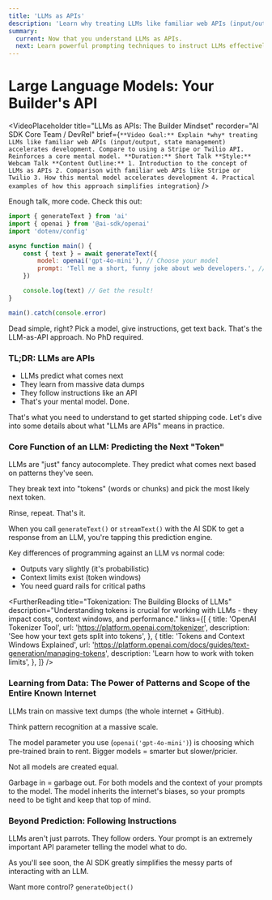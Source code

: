 ```yaml
---
title: 'LLMs as APIs'
description: 'Learn why treating LLMs like familiar web APIs (input/output, state) accelerates development and how the Vercel AI SDK simplifies this builder mindset.'
summary:
  current: Now that you understand LLMs as APIs.
  next: Learn powerful prompting techniques to instruct LLMs effectively.
---
```


# Large Language Models: Your Builder's API

<VideoPlaceholder
	title="LLMs as APIs: The Builder Mindset"
	recorder="AI SDK Core Team / DevRel"
	brief={`
    **Video Goal:** Explain *why* treating LLMs like familiar web APIs (input/output, state management) accelerates development. Compare to using a Stripe or Twilio API. Reinforces a core mental model.
    **Duration:** Short Talk
    **Style:** Webcam Talk
    **Content Outline:**
    1. Introduction to the concept of LLMs as APIs
    2. Comparison with familiar web APIs like Stripe or Twilio
    3. How this mental model accelerates development
    4. Practical examples of how this approach simplifies integration
  `}
/>

Enough talk, more code. Check this out:

```javascript
import { generateText } from 'ai'
import { openai } from '@ai-sdk/openai'
import 'dotenv/config'

async function main() {
	const { text } = await generateText({
		model: openai('gpt-4o-mini'), // Choose your model
		prompt: 'Tell me a short, funny joke about web developers.', // Give it instructions
	})

	console.log(text) // Get the result!
}

main().catch(console.error)
```

Dead simple, right? Pick a model, give instructions, get text back. That's the LLM-as-API approach. No PhD required.

### TL;DR: LLMs are APIs

- LLMs predict what comes next
- They learn from massive data dumps
- They follow instructions like an API
- That's your mental model. Done.

That's what you need to understand to get started shipping code. Let's dive into some details about what "LLMs are APIs" means in practice.

### Core Function of an LLM: Predicting the Next "Token"

LLMs are "just" fancy autocomplete. They predict what comes next based on patterns they've seen.

They break text into "tokens" (words or chunks) and pick the most likely next token.

Rinse, repeat. That's it.

<TokenPredictionDiagram />

When you call `generateText()` or `streamText()` with the AI SDK to get a response from an LLM, you're tapping this prediction engine.

Key differences of programming against an LLM vs normal code:

- Outputs vary slightly (it's probabilistic)
- Context limits exist (token windows)
- You need guard rails for critical paths

<FurtherReading
	title="Tokenization: The Building Blocks of LLMs"
	description="Understanding tokens is crucial for working with LLMs - they impact costs, context windows, and performance."
	links={[
		{
			title: 'OpenAI Tokenizer Tool',
			url: 'https://platform.openai.com/tokenizer',
			description: 'See how your text gets split into tokens',
		},
		{
			title: 'Tokens and Context Windows Explained',
			url: 'https://platform.openai.com/docs/guides/text-generation/managing-tokens',
			description: 'Learn how to work with token limits',
		},
	]}
/>

### Learning from Data: The Power of Patterns and Scope of the Entire Known Internet

LLMs train on massive text dumps (the whole internet + GitHub).

Think pattern recognition at a massive scale.

The model parameter you use (`openai('gpt-4o-mini')`) is choosing which pre-trained brain to rent. Bigger models = smarter but slower/pricier.

Not all models are created equal.

Garbage in = garbage out. For both models and the context of your prompts to the model. The model inherits the internet's biases, so your prompts need to be tight and keep that top of mind.

### Beyond Prediction: Following Instructions

LLMs aren't just parrots. They follow orders. Your prompt is an extremely important API parameter telling the model what to do.

As you'll see soon, the AI SDK greatly simplifies the messy parts of interacting with an LLM.

Want more control? `generateObject()`
